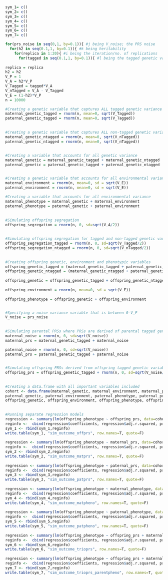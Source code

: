 
```{r}
sym_1= c()
sym_2= c()
sym_3= c()
sym_4= c()
sym_5= c()
sym_6= c()
sym_7= c()

for(prs_noise in seq(0,1, by=0.1)){ #j being V_noise; the PRS noise
  for(h2 in seq(0.1,1, by=0.1)){ #k being heritability
    for(replica in 1:20){ #i being the iteration/no. of replications
      for(tagged in seq(0.1,1, by=0.1)){ #l being the tagged genetic variance
   
replica = replica    
h2 = h2
V_P = 1
V_A = h2*V_P
V_Tagged = tagged*V_A 
V_nTagged = V_A - V_Tagged
V_E = (1-h2)*V_P
n = 10000

#Creating a genetic variable that captures ALL tagged genetic variance
maternal_genetic_tagged = rnorm(n, mean=0, sqrt(V_Tagged))
paternal_genetic_tagged = rnorm(n, mean=0, sqrt(V_Tagged))
    
    
#Creating a genetic variable that captures ALL non-tagged genetic variance
maternal_genetic_ntagged = rnorm(n, mean=0, sqrt(V_nTagged))
paternal_genetic_ntagged = rnorm(n, mean=0, sqrt(V_nTagged))
    
    
#Creating a variable that accounts for all genetic variance
maternal_genetic = maternal_genetic_tagged + maternal_genetic_ntagged
paternal_genetic = paternal_genetic_tagged + paternal_genetic_ntagged


#Creating a genetic variable that accounts for all environmental variance
maternal_environment = rnorm(n, mean=0, sd = sqrt(V_E))
paternal_environment = rnorm(n, mean=0, sd = sqrt(V_E))
    
#Creating a variable that accounts for all environmental variance
maternal_phenotype = maternal_genetic + maternal_environment
paternal_phenotype = paternal_genetic + paternal_environment
    
    
#Simulating offspring segregation
offspring_segregation = rnorm(n, 0, sd=sqrt(V_A/2))
    
    
#Simulating offspring segregation for tagged and non-tagged genetic variance
offspring_segregation_tagged = rnorm(n, 0, sd=sqrt(V_Tagged/2))
offspring_segregation_ntagged = rnorm(n, 0, sd=sqrt(V_nTagged/2))
    
    
#Creating offspring genetic, environment and phenotypic variables
offspring_genetic_tagged = (maternal_genetic_tagged + paternal_genetic_tagged)/2 + offspring_segregation_tagged
offspring_genetic_ntagged = (maternal_genetic_ntagged + paternal_genetic_ntagged)/2 + offspring_segregation_ntagged
    
offspring_genetic = offspring_genetic_tagged + offspring_genetic_ntagged
    
offspring_environment = rnorm(n, mean=0, sd = sqrt(V_E))
    
offspring_phenotype = offspring_genetic + offspring_environment


#Specifying a noise variance variable that is between 0-V_P
V_noise = prs_noise
    
    
#Simulating parental PRSs where PRSs are derived of parental tagged genetic variables + noise derived using the noise variance variable created in the previous step
maternal_noise = rnorm(n, 0, sd=sqrt(V_noise))
maternal_prs = maternal_genetic_tagged + maternal_noise

paternal_noise = rnorm(n, 0, sd=sqrt(V_noise)) 
paternal_prs = paternal_genetic_tagged + paternal_noise 

    
#Simulating offspring PRSs derived from offspring tagged genetic variable + noise derived from the average parental noise and offspring noise
offspring_prs = offspring_genetic_tagged + rnorm(n, 0, sd=sqrt(V_noise/2)) + (maternal_noise + paternal_noise)/2
    
    
#Creating a data.frame with all important variables included
cohort <- data.frame(maternal_genetic, maternal_environment, maternal_phenotype, maternal_prs,
paternal_genetic, paternal_environment, paternal_phenotype, paternal_prs,
offspring_genetic, offspring_environment, offspring_phenotype, offspring_prs)
    
    
#Running separate regression models
regression <- summary(lm(offspring_phenotype ~ offspring_prs, data=cohort))
reginfo <-  cbind(regression$coefficients, regression$adj.r.squared, prs_noise, replica, h2, tagged)  
sym_1 <- rbind(sym_1,reginfo)
write.table(sym_1, "sim_outcome_offprs", row.names=T, quote=F)
    
regression <- summary(lm(offspring_phenotype ~ maternal_prs, data=cohort))
reginfo <-  cbind(regression$coefficients, regression$adj.r.squared, prs_noise, replica, h2, tagged)  
sym_2 <- rbind(sym_2,reginfo)
write.table(sym_2, "sim_outcome_matprs", row.names=T, quote=F)
    
regression <- summary(lm(offspring_phenotype ~ paternal_prs, data=cohort))
reginfo <-  cbind(regression$coefficients, regression$adj.r.squared, prs_noise, replica, h2, tagged)  
sym_3 <- rbind(sym_3,reginfo)
write.table(sym_3, "sim_outcome_patprs", row.names=T, quote=F)
    
regression <- summary(lm(offspring_phenotype ~ maternal_phenotype, data=cohort))
reginfo <-  cbind(regression$coefficients, regression$adj.r.squared, prs_noise, replica, h2, tagged)  
sym_4 <- rbind(sym_4,reginfo)
write.table(sym_4, "sim_outcome_matpheno", row.names=T, quote=F)
    
regression <- summary(lm(offspring_phenotype ~ paternal_phenotype, data=cohort))
reginfo <-  cbind(regression$coefficients, regression$adj.r.squared, prs_noise, replica, h2, tagged)  
sym_5 <- rbind(sym_5,reginfo)
write.table(sym_5, "sim_outcome_patpheno", row.names=T, quote=F)
    
regression <- summary(lm(offspring_phenotype ~ offspring_prs + maternal_prs + paternal_prs, data=cohort))
reginfo <-  cbind(regression$coefficients, regression$adj.r.squared, prs_noise, replica, h2, tagged)  
sym_6 <- rbind(sym_6,reginfo)
write.table(sym_6, "sim_outcome_trioprs", row.names=T, quote=F)
    
regression <- summary(lm(offspring_phenotype ~ offspring_prs + maternal_prs + paternal_prs + maternal_phenotype + paternal_phenotype , data=cohort))
reginfo <-  cbind(regression$coefficients, regression$adj.r.squared, prs_noise, replica, h2, tagged)  
sym_7 <- rbind(sym_7,reginfo)
write.table(sym_7, "sim_outcome_trioprs_parentpheno", row.names=T, quote=F)}}}}
    
```    
    